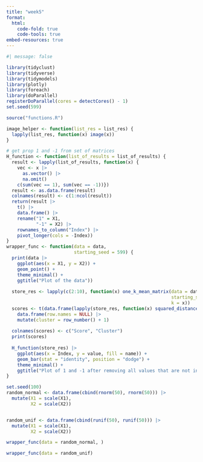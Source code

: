 ```yaml
---
title: "week5"
format:
  html:
    code-fold: true
    code-tools: true
embed-resources: true
---
```


```r
#| message: false

library(tidyclust)
library(tidyverse)
library(tidymodels)
library(plotly)
library(foreach)
library(doParallel)
registerDoParallel(cores = detectCores() - 1)
set.seed(599)

source("functions.R")
```

```r
image_helper <- function(list_res = list_res) {
  lapply(list_res, function(x) image(x))
}
```


```r
# get prop 1 and -1 from set of matrices
H_function <- function(list_of_results = list_of_results) {
  result <- lapply(list_of_results, function(x) {
    vec <- x |>
      as.vector() |>
      na.omit()
    c(sum(vec == 1), sum(vec == -1))})
  result <- as.data.frame(result)
  colnames(result) <- c(1:ncol(result))
  return(result |> 
    t() |> 
    data.frame() |> 
    rename("1" = X1, 
           "-1" = X2) |> 
    rownames_to_column("Index") |> 
    pivot_longer(cols = -Index))
}
wrapper_func <- function(data = data,
                         starting_seed = 599) {
  print(data |> 
    ggplot(aes(x = X1, y = X2)) +
    geom_point() +
    theme_minimal() +
    ggtitle("Plot of the data"))
    
  store_res <- lapply(c(2:10), function(x) one_k_mean_matrix(data = data,
                                                             starting_seed = 599,
                                                             k = x))
  scores <- t(data.frame(lapply(store_res, function(x) squared_distance_from_one(x)))) |> 
    data.frame(row.names = NULL) |> 
    mutate(cluster = row_number() + 1)
  
  colnames(scores) <- c("Score", "Cluster")
  print(scores)
  
  H_function(store_res) |> 
    ggplot(aes(x = Index, y = value, fill = name)) +
    geom_bar(stat = "identity", position = "dodge") +
    theme_minimal() +
    ggtitle("Plot of 1 and -1 after removing all values that are not in c(1, -1)")
}
```

```r
set.seed(100)
random_normal <- data.frame(cbind(rnorm(50), rnorm(50))) |> 
  mutate(X1 = scale(X1),
         X2 = scale(X2))


random_unif <- data.frame(cbind(runif(50), runif(50))) |> 
  mutate(X1 = scale(X1),
         X2 = scale(X2))
```

```r
wrapper_func(data = random_normal, )
```
```r
wrapper_func(data = random_unif)
```



